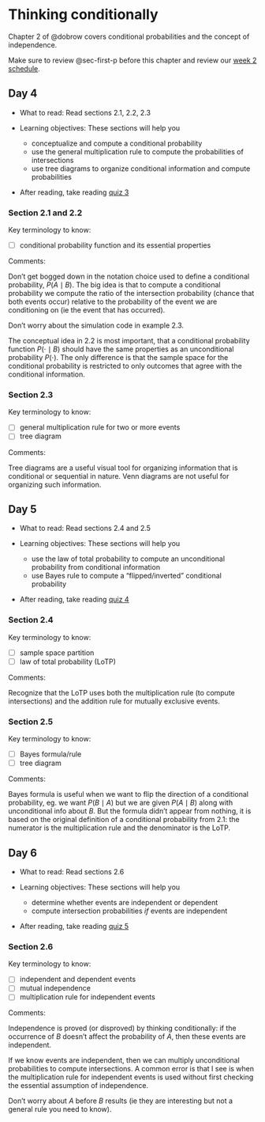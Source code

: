 # Thinking conditionally  {#sec-think-cond}

Chapter 2 of @dobrow covers conditional probabilities and the concept of independence. 

Make sure to review @sec-first-p before this chapter and review our [week 2 schedule](https://docs.google.com/spreadsheets/d/1e_yVbPgnfymWyik8cLP_5qgLQfekGSh_jvFxE7u53P0/edit?usp=sharing).



## Day 4 {.unnumbered}

- What to read: Read sections 2.1, 2.2, 2.3

- Learning objectives: These sections will help you
  - conceptualize and compute a conditional probability
  - use the general multiplication rule to compute the probabilities of intersections
  - use tree diagrams to organize conditional information and compute probabilities
  
- After reading, take reading [quiz 3](https://forms.gle/JkSsAjMDpxeHtFuSA)

  

### Section 2.1 and 2.2 {.unnumbered}

Key terminology to know:

  - [ ] conditional probability function and its essential properties

Comments: 

Don't get bogged down in the notation choice used to define a conditional probability, $P(A \mid B)$. The big idea is that to compute a conditional probability we compute the ratio of the intersection probability (chance that both events occur) relative to the probability of the event we are conditioning on (ie the event that has occurred). 

Don't worry about the simulation code in example 2.3.

The conceptual idea in 2.2 is most important, that a conditional probability function $P( \cdot \mid B)$ should have the same properties as an unconditional probability $P(\cdot)$. The only difference is that the sample space for the conditional probability is restricted to only outcomes that agree with the conditional information. 


### Section 2.3 {.unnumbered}

Key terminology to know:

  - [ ] general multiplication rule for two or more events
  - [ ] tree diagram


Comments: 

Tree diagrams are a useful visual tool for organizing information that is conditional or sequential in nature. Venn diagrams are not useful for organizing such information. 


## Day 5 {.unnumbered}

- What to read: Read sections  2.4 and 2.5

- Learning objectives: These sections will help you
  - use the law of total probability to compute an unconditional probability from conditional information
  - use Bayes rule to compute a "flipped/inverted" conditional probability
  
- After reading, take reading [quiz 4](https://forms.gle/PEjNLNuTXPNUEGiNA)


### Section 2.4 {.unnumbered}

Key terminology to know:

  - [ ] sample space partition
  - [ ] law of total probability (LoTP)

Comments: 

Recognize that the LoTP uses both the multiplication rule (to compute intersections) and the addition rule for mutually exclusive events. 


### Section 2.5 {.unnumbered}

Key terminology to know:

  - [ ] Bayes formula/rule
  - [ ] tree diagram

Comments: 

Bayes formula is useful when we want to flip the direction of a conditional probability, eg. we want $P(B \mid A)$ but we are given $P(A \mid B)$ along with unconditional info about $B$. But the formula didn't appear from nothing, it is based on the original definition of a conditional probability from 2.1: the numerator is the multiplication rule and the denominator is the LoTP. 



## Day 6 {.unnumbered}

- What to read: Read sections  2.6

- Learning objectives: These sections will help you
  - determine whether events are independent or dependent
  - compute intersection probabilities *if* events are independent

- After reading, take reading [quiz 5](https://forms.gle/4LWaaNGNGc62UjwT7)

### Section 2.6 {.unnumbered}

Key terminology to know:

  - [ ] independent and dependent events
  - [ ] mutual independence
  - [ ] multiplication rule for independent events

Comments: 

Independence is proved (or disproved) by thinking conditionally: if the occurrence of $B$ doesn't affect the probability of $A$, then these events are independent. 

If we know events are independent, then we can multiply unconditional probabilities to compute intersections. A common error is that I see is when the multiplication rule for independent events is used without first checking the essential assumption of independence. 

Don't worry about $A$ before $B$ results (ie they are interesting but not a general rule you need to know).